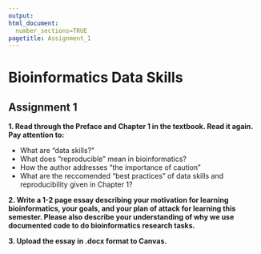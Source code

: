 ```yaml
---
output: 
html_document:
  number_sections=TRUE
pagetitle: Assignment_1
---
```


# **Bioinformatics Data Skills**

## Assignment 1 

**1. Read through the Preface and Chapter 1 in the textbook.  Read it again.  Pay attention to:**
  
  - What are "data skills?"
  - What does "reproducible" mean in bioinformatics?
  - How the author addresses "the importance of caution"
  - What are the reccomended "best practices" of data skills and reproducibility given in Chapter 1?
  
  
**2. Write a 1-2 page essay describing your motivation for learning bioinformatics, your goals, and your plan of attack for learning this semester. Please also describe your understanding of why we use documented code to do bioinformatics research tasks.**

**3. Upload the essay in .docx format to Canvas.**
  

